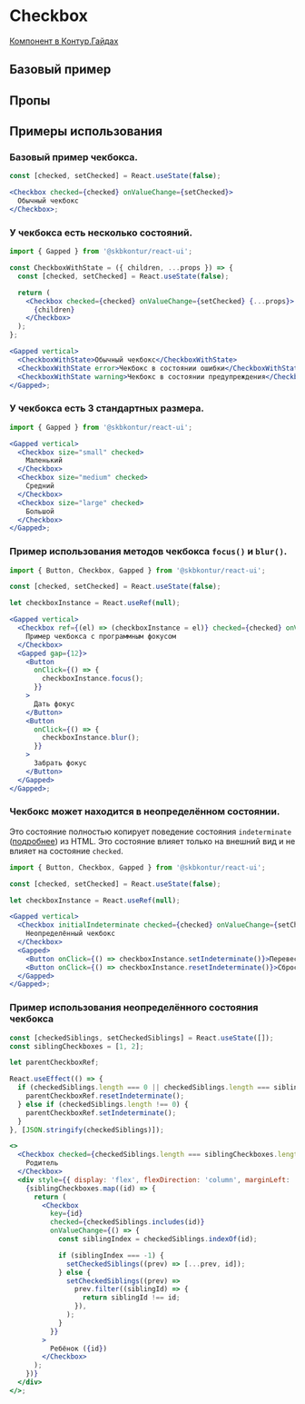 
<Meta of={CheckboxStories} />

# Checkbox

[Компонент в Контур.Гайдах](https)

## Базовый пример

<Primary />

## Пропы

<Controls />

## Примеры использования

### Базовый пример чекбокса.

```jsx harmony
const [checked, setChecked] = React.useState(false);

<Checkbox checked={checked} onValueChange={setChecked}>
  Обычный чекбокс
</Checkbox>;
```

### У чекбокса есть несколько состояний.

```jsx harmony
import { Gapped } from '@skbkontur/react-ui';

const CheckboxWithState = ({ children, ...props }) => {
  const [checked, setChecked] = React.useState(false);

  return (
    <Checkbox checked={checked} onValueChange={setChecked} {...props}>
      {children}
    </Checkbox>
  );
};

<Gapped vertical>
  <CheckboxWithState>Обычный чекбокс</CheckboxWithState>
  <CheckboxWithState error>Чекбокс в состоянии ошибки</CheckboxWithState>
  <CheckboxWithState warning>Чекбокс в состоянии предупреждения</CheckboxWithState>
</Gapped>;
```

### У чекбокса есть 3 стандартных размера.

```jsx harmony
import { Gapped } from '@skbkontur/react-ui';

<Gapped vertical>
  <Checkbox size="small" checked>
    Маленький
  </Checkbox>
  <Checkbox size="medium" checked>
    Средний
  </Checkbox>
  <Checkbox size="large" checked>
    Большой
  </Checkbox>
</Gapped>;
```

### Пример использования методов чекбокса `focus()` и `blur()`.

```jsx harmony
import { Button, Checkbox, Gapped } from '@skbkontur/react-ui';

const [checked, setChecked] = React.useState(false);

let checkboxInstance = React.useRef(null);

<Gapped vertical>
  <Checkbox ref={(el) => (checkboxInstance = el)} checked={checked} onValueChange={setChecked}>
    Пример чекбокса с программным фокусом
  </Checkbox>
  <Gapped gap={12}>
    <Button
      onClick={() => {
        checkboxInstance.focus();
      }}
    >
      Дать фокус
    </Button>
    <Button
      onClick={() => {
        checkboxInstance.blur();
      }}
    >
      Забрать фокус
    </Button>
  </Gapped>
</Gapped>;
```

### Чекбокс может находится в неопределённом состоянии.

Это состояние полностью копирует поведение состояния `indeterminate` ([подробнее](https://developer.mozilla.org/en-US/docs/Web/HTML/Element/input/checkbox#indeterminate_state_checkboxes)) из HTML.
Это состояние влияет только на внешний вид и не влияет на состояние `checked`.

```jsx harmony
import { Button, Checkbox, Gapped } from '@skbkontur/react-ui';

const [checked, setChecked] = React.useState(false);

let checkboxInstance = React.useRef(null);

<Gapped vertical>
  <Checkbox initialIndeterminate checked={checked} onValueChange={setChecked} ref={(el) => (checkboxInstance = el)}>
    Неопределённый чекбокс
  </Checkbox>
  <Gapped>
    <Button onClick={() => checkboxInstance.setIndeterminate()}>Перевести в неопределённое состояние</Button>
    <Button onClick={() => checkboxInstance.resetIndeterminate()}>Сбросить неопределённое состояние</Button>
  </Gapped>
</Gapped>;
```

### Пример использования неопределённого состояния чекбокса

```jsx harmony
const [checkedSiblings, setCheckedSiblings] = React.useState([]);
const siblingCheckboxes = [1, 2];

let parentCheckboxRef;

React.useEffect(() => {
  if (checkedSiblings.length === 0 || checkedSiblings.length === siblingCheckboxes.length) {
    parentCheckboxRef.resetIndeterminate();
  } else if (checkedSiblings.length !== 0) {
    parentCheckboxRef.setIndeterminate();
  }
}, [JSON.stringify(checkedSiblings)]);

<>
  <Checkbox checked={checkedSiblings.length === siblingCheckboxes.length} ref={(el) => (parentCheckboxRef = el)}>
    Родитель
  </Checkbox>
  <div style={{ display: 'flex', flexDirection: 'column', marginLeft: '20px' }}>
    {siblingCheckboxes.map((id) => {
      return (
        <Checkbox
          key={id}
          checked={checkedSiblings.includes(id)}
          onValueChange={() => {
            const siblingIndex = checkedSiblings.indexOf(id);

            if (siblingIndex === -1) {
              setCheckedSiblings((prev) => [...prev, id]);
            } else {
              setCheckedSiblings((prev) =>
                prev.filter((siblingId) => {
                  return siblingId !== id;
                }),
              );
            }
          }}
        >
          Ребёнок ({id})
        </Checkbox>
      );
    })}
  </div>
</>;
```
